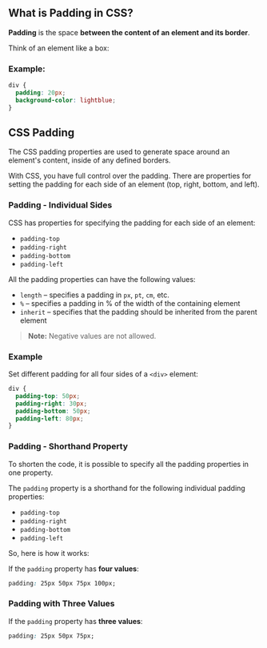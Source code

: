 ##  What is Padding in CSS?

**Padding** is the space **between the content of an element and its border**.

Think of an element like a box:

###  Example:

```css
div {
  padding: 20px;
  background-color: lightblue;
}
```
## CSS Padding

The CSS padding properties are used to generate space around an element's content, inside of any defined borders.

With CSS, you have full control over the padding. There are properties for setting the padding for each side of an element (top, right, bottom, and left).

### Padding - Individual Sides

CSS has properties for specifying the padding for each side of an element:

- `padding-top`
- `padding-right`
- `padding-bottom`
- `padding-left`

All the padding properties can have the following values:

- `length` – specifies a padding in `px`, `pt`, `cm`, etc.
- `%` – specifies a padding in % of the width of the containing element
- `inherit` – specifies that the padding should be inherited from the parent element

> **Note:** Negative values are not allowed.

### Example

Set different padding for all four sides of a `<div>` element:

```css
div {
  padding-top: 50px;
  padding-right: 30px;
  padding-bottom: 50px;
  padding-left: 80px;
}
```
### Padding - Shorthand Property

To shorten the code, it is possible to specify all the padding properties in one property.

The `padding` property is a shorthand for the following individual padding properties:

- `padding-top`
- `padding-right`
- `padding-bottom`
- `padding-left`

So, here is how it works:

If the `padding` property has **four values**:

```css
padding: 25px 50px 75px 100px;
```
### Padding with Three Values

If the `padding` property has **three values**:

```css
padding: 25px 50px 75px;
```